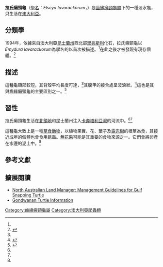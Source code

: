 {{Speciesbox
| name = 拉氏癩頸龜
| image = E lavarackorum 2.jpg
| image_width = 200px
| image_caption = 
| status = EN
| status_system = EPBC
| genus = Elseya
| species = lavarackorum
| authority = (White & Archer, 1994) <ref name=W&A94>{{cite journal |author= White, A.; & Archer, M. |year= 1994 |title= ''Emydura lavarackorum'', a new Pleistocene turtle (Pleurodira: Chelidae) from fluviatile deposits at Riversleigh, Northwestern Queensland. |journal= Records of the South Australian Museum |volume= 27 |issue= |pages= 159–167 }}</ref>
| synonyms = 
* ''Emydura lavarackorum'' <small>White & Archer, 1994</small>
* ''Elseya lavarackorum'' <small>Thomson, White & Georges, 1997</small>
* ''Elseya lavarakorum'' <small>Cann, 1998</small> ''([[ex_errore|ex errore]])''
* ''Elseya lavackorum'' <small>Georges & Thomson, 2006</small> ''(ex errore)''
| synonyms_ref=<ref name="Fritz 2007">{{Cite journal |journal=Vertebrate Zoology |title=Checklist of Chelonians of the World |year=2007 |author=Fritz Uwe |coauthors=Peter Havaš |volume=57 |issue=2 |pages=329 |id=ISSN 18640-5755 |url=http://www.cnah.org/pdf_files/851.pdf |archiveurl=https://www.webcitation.org/5v20ztMND?url=http://www.cnah.org/pdf_files/851.pdf |archivedate=2010-12-17 |accessdate=29 May 2012 |deadurl=yes }}</ref>
}}

'''拉氏癩頸龜'''（[[學名|學名]]：''Elseya lavarackorum''，{{lang-en|Gulf snapping turtle}}）是[[齒緣癩頸龜屬|齒緣癩頸龜屬]]下的一種淡水龜，只生活在[[澳大利亞|澳大利亞]]。

== 分類學==

1994年，依據來自澳大利亞[[昆士蘭州|昆士蘭州]]西北部[[里弗斯利|里弗斯利]]化石，拉氏癩頸龜以''Emydura lavarackorum''為學名的以首次被描述。<ref name=W&A94/>在此之後才被發現有現存個體。<ref name=TW&G97>{{cite journal|author=Thomson, S.A.; White, A.; & Georges, A. |year=1997 06 30 |title=Re-evaluation of ''Emydura lavarackorum'': identification of a living fossil |journal=Memoirs of the Queensland Museum |volume=42 |issue= |pages=327–336 |url=http://aerg.canberra.edu.au/reprints/1997_Thomson_White_Georges_Elseya_lavarackorum.pdf |deadurl=yes |archiveurl=https://web.archive.org/web/20080723133541/http://aerg.canberra.edu.au/reprints/1997_Thomson_White_Georges_Elseya_lavarackorum.pdf |archivedate=2008-07-23 }}</ref>

== 描述==

這種龜頸部較短，其背殼平均長度可達{{convert|35|cm|in}}，<ref name="EPBC"/>其腹甲的接合處呈波浪狀。<ref name=DEW>{{cite web |url= http://www.environment.gov.au/biodiversity/threatened/species/pubs/67197-conservation-advice.pdf |title= Approved Conservation Advice for ''Elseya lavarackorum'' (Gulf snapping turtle) |accessdate= 8 January 2010 |work= |publisher= Department of the Environment and Water Resources, Australia |date= 3 July 2008 |archive-date= 2012-10-04 |archive-url= https://web.archive.org/web/20121004181556/http://www.environment.gov.au/biodiversity/threatened/species/pubs/67197-conservation-advice.pdf |dead-url= no }}</ref>這也是其與[[齒緣癩頸龜|齒緣癩頸龜]]的主要區別之一。<ref name=TSNT>{{cite web |url= http://www.nt.gov.au/nreta/wildlife/animals/threatened/pdf/herps/gulf_snapping_turtle_lc.pdf |title= Threatened Species of the Northern Territory: Gulf Snapping Turtle |accessdate= 8 January 2010 |work= John Woinarski (compiler) |publisher= Department of Natural Resources, Environment and the Arts, Northern Territory |date= May 2006 |deadurl= yes |archiveurl= https://web.archive.org/web/20091009045139/http://nt.gov.au/nreta/wildlife/animals/threatened/pdf/herps/gulf_snapping_turtle_lc.pdf |archivedate= 2009年10月9日 }}</ref>

==習性 ==

拉氏癩頸龜生活在[[北領地|北領地]]和昆士蘭州注入[[卡奔塔利亞灣|卡奔塔利亞灣]]的河流中。<ref name=DEW/><ref name=TSNT/>

這種龜大致上是一種[[草食動物|草食動物]]，以植物果實、花、葉子及[[露兜樹|露兜樹]]的根莖為食，其接近成年的個體也會食用昆蟲。[[無花果|無花果]]可能是其重要的食物來源之一。它們會將卵產在水邊的泥土中。<ref name=TSNT/>

== 參考文獻 ==
{{reflist|2}}

== 擴展閱讀 ==
{{Wikispecies|Elseya lavarackorum}}

* [https://web.archive.org/web/20110706125119/http://www.landmanager.org.au/view/351215/management-guidelines-for-gulf-snapping-turtle--elseya-lavarackorum.html North Australian Land Manager: Management Guidelines for Gulf Snapping Turtle]
* [http://www.carettochelys.com Gondwanan Turtle Information] {{Wayback|url=http://www.carettochelys.com/ |date=20200202170525 }}
{{Taxonbar|from=Q2362085}}

[[Category:齒緣癩頸龜屬|Category:齒緣癩頸龜屬]]
[[Category:澳大利亞爬蟲類|Category:澳大利亞爬蟲類]]